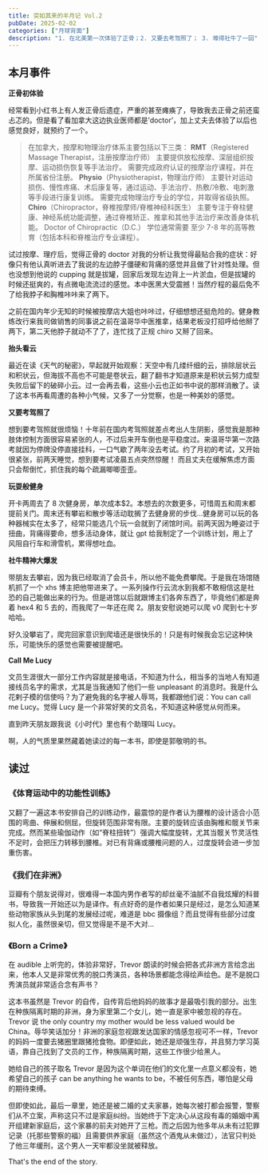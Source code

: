 ```yaml
---
title: 突如其来的半月记 Vol.2
pubDate: 2025-02-02
categories: ["月球背面"]
description: "1. 在北美第一次体验了正骨；2. 又要去考驾照了； 3. 难得社牛了一回"
---
```



## 本月事件

**正骨初体验**

经常看到小红书上有人发正骨后遗症，严重的甚至瘫痪了，导致我去正骨之前还蛮忐忑的。但是看了看加拿大这边执业医师都是’doctor’，加上丈夫去体验了以后也感觉良好，就预约了一个。

> 在加拿大，按摩和物理治疗体系主要包括以下三类：
> **RMT**（Registered Massage Therapist，注册按摩治疗师）
> 主要提供放松按摩、深层组织按摩、运动损伤恢复等手法治疗。
> 需要完成政府认证的按摩治疗课程，并在所属省份注册。
> **Physio**（Physiotherapist，物理治疗师）
> 主要针对运动损伤、慢性疼痛、术后康复等，通过运动、手法治疗、热敷/冷敷、电刺激等手段进行康复训练。
> 需要完成物理治疗专业的学位，并取得省级执照。
> **Chiro**（Chiropractor，脊椎按摩师/脊椎神经科医生）
> 主要专注于脊柱健康、神经系统功能调整，通过脊椎矫正、推拿和其他手法治疗来改善身体机能。
> Doctor of Chiropractic（D.C.） 学位通常需要 至少 7-8 年的高等教育（包括本科和脊椎治疗专业课程）。

试过按摩、理疗后，觉得正骨的 doctor 对我的分析让我觉得最贴合我的症状：好像只有他认真听进去了我说的左边脖子僵硬和背痛的感觉并且做了针对性处理。但也没想到他说的 cupping 就是拔罐，回家后发现左边背上一片淤血，但是拔罐的时候还挺爽的，有点微电流流过的感觉。本中医黑大受震撼！当然疗程的最后免不了给我脖子和胸椎咔咔来了两下。

之前在国内年少无知的时候被按摩店大姐也咔咔过，仔细想想还挺危险的。健身教练改行来我司做销售的同事说之前在温哥华中医推拿，结果老板没打招呼给他掰了两下，第二天他脖子就动不了了，连忙找了正规 chiro 又掰了回来。

**抬头看云**

最近在读《天气的秘密》，早起就开始观察：天空中有几缕纤细的云，排除层状云和积状云，但海拔不高也不可能是卷状云，翻了翻书才知道原来是积状云努力成型失败后留下的破碎小云。过一会再去看，这些小云也正如书中说的那样消散了。读了这本书再看周遭的各种小气候，又多了一分觉察，也是一种美妙的感觉。

**又要考驾照了**

想到要考驾照就很烦恼！十年前在国内考驾照就差点考出人生阴影，感觉我是那种肢体控制方面很容易紧张的人，不过后来开车倒也是平稳度过。来温哥华第一次路考就因为停牌没停直接挂科，一口气歇了两年没去考试。约了月初的考试，又开始很紧张，前两天睡觉，想到要考试凌晨五点突然惊醒！ 而且丈夫在缓解焦虑方面只会帮倒忙，抓住我的每个疏漏唧唧歪歪。

**玩耍般健身**

开卡两周去了 8 次健身房，单次成本$2。本想去的次数更多，可惜周五和周末都提前关门。周末还有攀岩和散步等活动耽搁了去健身房的步伐…健身房可以玩的各种器械实在太多了，经常只能选几个玩一会就到了闭馆时间。前两天因为睡姿过于扭曲，背痛得要命，想多活动身体，就让 gpt 给我制定了一个训练计划，用上了风阻自行车和滑雪机，累得想吐血。

**社牛精神大爆发**

带朋友去攀岩，因为我已经取消了会员卡，所以他不能免费攀爬。于是我在场馆随机抓了一个 xhs 博主把他带进来了。一系列操作行云流水到我都不敢相信这是社恐的自己能做出来的行为。但是进馆以后就跟博主们各奔东西了，毕竟他们都是奔着 hex4 和 5 去的，而我爬了一年还在爬 2。朋友安慰说她可以爬 v0 爬到七十岁哈哈。

好久没攀岩了，爬完回家意识到爬墙还是很快乐的！只是有时候我会忘记这种快乐，可能快乐的感觉也需要被提醒吧。

**Call Me Lucy**

文员生涯很大一部分工作内容就是接电话，不知道为什么，相当多的当地人有知道接线员名字的需求，尤其是当我通知了他们一些 unpleasant 的消息时。我是什么花剌子模的信使吗？为了避免我的名字被人辱骂，我都跟他们说：You can call me Lucy。觉得 Lucy 是一个非常好笑的文员名，不知道这种感觉从何而来。

直到昨天朋友跟我说《小时代》里也有个助理叫 Lucy。

啊，人的气质里果然藏着她读过的每一本书，即使是郭敬明的书。

## 读过

### 《体育运动中的功能性训练》

<NeoDB dbUrl="https://neodb.social/book/6yAiuaCqfjLLzfdmTpB9ER" />

又翻了一遍这本书安排自己的训练动作，最震惊的是作者认为腰椎的设计适合小范围的弯曲、伸展和侧屈，但旋转范围非常有限。主要的旋转应该由胸椎和髋关节来完成。然而某些瑜伽动作（如“脊柱扭转”）强调大幅度旋转，尤其当髋关节灵活性不足时，会把压力转移到腰椎。对已有背痛或腰椎问题的人，过度旋转会进一步加重伤害。

### 《我们在非洲》

<NeoDB dbUrl="https://neodb.social/book/0yZ489jlCawPNh8Tfvy64K" />

豆瓣有个朋友说得对，很难得一本国内男作者写的却丝毫不油腻不自我炫耀的科普书，导致我一开始还以为是译作。有点好奇的是作者如果只是经过，是怎么知道某些动物家族从头到尾的发展经过呢，难道是 bbc 摄像组？而且觉得有些部分过度拟人化，虽然很亲切，但又觉得是不是不大对...

### 《Born a Crime》

<NeoDB dbUrl="https://neodb.social/book/6M0xfPFN36qmkb2gk3Pcle" />

在 audible 上听完的，体验非常好，Trevor 朗读的时候会把各式非洲方言给念出来，他本人又是非常优秀的脱口秀演员，各种场景都能念得绘声绘色。是不是脱口秀演员就非常适合念有声书？

这本书虽然是 Trevor 的自传，自传背后他妈妈的故事才是最吸引我的部分。出生在种族隔离时期的非洲，身为家里第二个女儿，她一直是家中被忽视的存在。Trevor 说 the only country my mother would be less valued would be China。辱华笑话加分！非洲的家庭忽视跟发达国家的情感忽视可不一样，Trevor 的妈妈一度要去猪圈里跟猪抢食物。即便如此，她还是顽强生存，并且努力学习英语，靠自己找到了文员的工作，种族隔离时期，这些工作很少给黑人。

她给自己的孩子取名 Trevor 是因为这个单词在他们的文化里一点意义都没有，她希望自己的孩子 can be anything he wants to be，不被任何东西，哪怕是父母的期待束缚。

但即使如此，最后一章里，她还是被二婚的丈夫家暴，她每次被打都会报警，警察们从不立案，声称这只不过是家庭纠纷。当她终于下定决心从这段有毒的婚姻中离开组建新家庭后，这个家暴的前夫对她开了三枪。而之后因为他多年从未有过犯罪记录（托那些警察的福）且需要供养家庭（虽然这个酒鬼从未做过），法官只判处了他三年缓刑，这个男人一天牢都没坐就被释放。

That's the end of the story.
